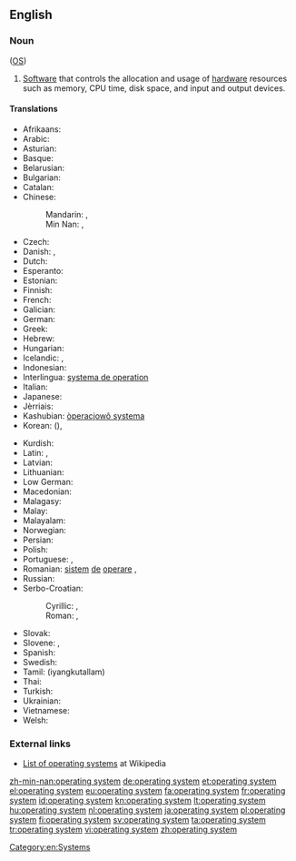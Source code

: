 ==English==
{{wikipedia}}

===Noun===
{{en-noun|head=[[operating]] [[system]]}} ([[OS]])

# {{context|software}} [[Software]] that controls the allocation and usage of [[hardware]] resources such as memory, CPU time, disk space, and input and output devices.

====Translations====
{{trans-top|software which controls computer}}
* Afrikaans: {{t-|af|bedryfstelsel}}
* Arabic: {{t-|ar|نظام تشغيل|m|tr=niẓām tašġīl|sc=Arab}}
* Asturian: {{t-|ast|sistema operativu|m}}
* Basque: {{t-|eu|sistema eragile}}
* Belarusian: {{t-|be|аперацыйная сістэма|f|tr=aperacýjnaja sistéma|sc=Cyrl}}
* Bulgarian: {{t-|bg|операционна система|f|tr=operaciónna sistéma|sc=Cyrl}}
* Catalan: {{t-|ca|sistema operatiu|m}}
* Chinese:
*: Mandarin: {{t|cmn|操作系統|sc=Hani}}, {{t|cmn|操作系统|tr=cāozuò xìtǒng|sc=Hani}}
*: Min Nan: {{t-|nan|操作系統|sc=Hans}}, {{t-|nan|操作系统|tr=chok-gia̍p hē-thóng|sc=Hans}}
* Czech: {{t-|cs|operační systém|m}}
* Danish: {{t-|da|styresystem|n}}, {{t-|da|operativsystem|n}}
* Dutch: {{t+|nl|besturingssysteem|n}}
* Esperanto: {{t+|eo|operaciumo}}
* Estonian: {{t-|et|operatsioonisüsteem}}
* Finnish: {{t+|fi|käyttöjärjestelmä}}
* French: {{t+|fr|système d’exploitation|m}}
* Galician: {{t-|gl|sistema operativo|m}}
* German: {{t+|de|Betriebssystem|n}}
* Greek: {{t+|el|λειτουργικό σύστημα|n|tr=leitourgikó sýstima|sc=Grek}}
* Hebrew: {{t+|he|מערכת הפעלה|f|tr=ma'arékhet-haf'alá}}
* Hungarian: {{t+|hu|operációs rendszer}}
* Icelandic: {{t-|is|stýrikerfi|n}}, {{t-|is|stjórnkerfi|n}} {{qualifier|rare}}
* Indonesian: {{t-|id|sistem operasi}}
* Interlingua: [[systema de operation]]
* Italian: {{t+|it|sistema operativo|m}}
* Japanese: {{t+|ja|オペレーティングシステム|tr=opēretingushisutemu}}
* Jèrriais: {{tø|roa-jer|système d'opéthâtion|m}}
* Kashubian: [[òperacjowô systema]]
* Korean: {{t-|ko|운영 체제|tr=unyeong cheje|sc=Kore}} ({{t-|ko|運營體制|sc=Kore}}), {{t-|ko|오퍼레이팅 시스템|tr=opeoreiting siseutem|sc=Kore}}
{{trans-mid}}
* Kurdish: {{t-|ku|sîstema şixulandinê}}
* Latin: {{t-|la|systema interna|f}}, {{t-|la|systema operationis|f}}
* Latvian: {{t-|lv|operacionālā sistēma}}
* Lithuanian: {{t+|lt|operacinė sistema}}
* Low German: {{t-|nds|Bedriefsysteem}}
* Macedonian: {{t-|mk|оперативен систем|m|tr=operatíven sístem}}
* Malagasy: {{t+|mg|mpandrindra milina}}
* Malay: {{t-|ms|sistem pengoperasian}}
* Malayalam: {{t-|ml|ഓപറേറ്റിങ്ങ് സിസ്റ്റം}}
* Norwegian: {{t-|no|operativsystem}}
* Persian: {{t-|fa|ﺱیﺲﺘﻣ ﻉﺎﻤﻟ|tr=sistem âmal}}
* Polish: {{t+|pl|system operacyjny|m}}
* Portuguese: {{qualifier|Portugal}} {{t+|pt|sistema operativo|m}}, {{qualifier|Brazil}} {{t+|pt|sistema operacional|m}}
* Romanian: [[sistem]] [[de]] [[operare]] {{n}}, {{t-|ro|sistem operațional|n}}
* Russian: {{t+|ru|операционная система|f|tr=operaciónnaja sistéma}}
* Serbo-Croatian:
*: Cyrillic:  {{t-|sh|оперативни систем|m|sc=Cyrl}}, {{t-|sh|операцијски сустав|m|sc=Cyrl}}
*: Roman: {{t-|sh|operativni sistem|m}}, {{t-|sh|operacijski sustav|m|alt=operácījskī sústav}}
* Slovak: {{t+|sk|operačný systém|m}}
* Slovene: {{t-|sl|operacijski sistem|m}}, {{t-|sl|operacijski sistem|m}}
* Spanish: {{t+|es|sistema operativo|m}}
* Swedish: {{t+|sv|operativsystem}}
* Tamil: {{t-|ta|இயங்குதளம்}} (iyangkutallam)
* Thai: {{t-|th|ระบบปฏิบัติการ|tr=rábòp bpàdtìbàt gaan|sc=Thai}}
* Turkish: {{t+|tr|işletim sistemi}}
* Ukrainian: {{t-|uk|операційна система|f|tr=operacíjna systéma|sc=Cyrl}}
* Vietnamese: {{t-|vi|hệ điều hành}}
* Welsh: {{t-|cy|system weithredu}}
{{trans-bottom}}

===External links===
* [[w:List of operating systems|List of operating systems]] at Wikipedia

[[Category:en:Systems]]

[[zh-min-nan:operating system]]
[[de:operating system]]
[[et:operating system]]
[[el:operating system]]
[[eu:operating system]]
[[fa:operating system]]
[[fr:operating system]]
[[id:operating system]]
[[kn:operating system]]
[[lt:operating system]]
[[hu:operating system]]
[[nl:operating system]]
[[ja:operating system]]
[[pl:operating system]]
[[fi:operating system]]
[[sv:operating system]]
[[ta:operating system]]
[[tr:operating system]]
[[vi:operating system]]
[[zh:operating system]]